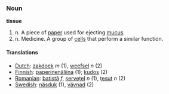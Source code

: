 === Noun ===

'''tissue'''

# n. A piece of [[paper]] used for ejecting [[mucus]].
# n. Medicine. A group of [[cell|cells]] that perform a similar function.

==== Translations ====
*[[Dutch]]: [[zakdoek]] ''m'' (1), [[weefsel]] ''n'' (2)
*[[Finnish]]: [[paperinenäliina]] (1); [[kudos]] (2)
*[[Romanian]]: [[batistă]] ''f'', [[şerveţel]] ''n'' (1), [[ţesut]] ''n'' (2)
*[[Swedish]]: [[näsduk]] (1), [[vävnad]] (2)